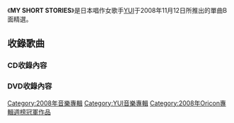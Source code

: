 {{Album infobox | 
|  Name        = MY SHORT STORIES
|  Type        = 精選輯
|  Artist      = [[YUI|YUI]]
|  Cover       = MY SHORT STORIES.jpg
|  Released    = 2008年11月12日
|  Recorded    =
|  Genre       = [[J-POP|J-POP]]
|  Length      =
|  Label       = [[Sony_Music_Records|Sony Music Records]]
|  Producer    =
|  Reviews     =
|  Last album  = [[I_LOVED_YESTERDAY|I LOVED YESTERDAY]]<br/>（2007年）
|  This album  = '''MY SHORT STORIES'''<br/>（2008年）
|  Next album  = [[HOLIDAYS_IN_THE_SUN|HOLIDAYS IN THE SUN]]<br/>（2010年）
}}
《'''MY SHORT STORIES'''》是日本唱作女歌手[[YUI|YUI]]于2008年11月12日所推出的單曲B面精選。

== 收錄歌曲 ==
=== CD收錄內容 ===
{{tracklist
| collapsed       = 
| headline        = 
| all_writing     = YUI
| extra_column    =編曲
| total_length    = 

| title1          = I'll be
| note1           = 
| extra1          = northa+
| length1         = 3:32

| title2          = HELP
| note2           =第4張單曲「[[TOKYO|TOKYO]]」B面曲
| extra2          = YUI
| length2         = 3:30

| title3          = Last Train
| note3           =第2張單曲「[[Tomorrow's_way|Tomorrow's way]]」B面曲
| extra3          = Hideyuki“Daichi"Suzuki
| length3         = 4:41 

| title4          = Winter Hot Music
| note4           =第7張單曲「[[Rolling_star|Rolling star]]」B面曲
| extra4          = northa+
| length4         = 3:06

| title5          = Jam
| note5           =第10張單曲「[[LOVE_&_TRUTH|LOVE & TRUTH]]」B面曲
| extra5          = SHIGEZO
| length5         = 3:05

| title6          = Skyline
| note6           =第5張單曲「[[Good-bye_days|Good-bye days]]」B面曲
| extra6          = Akihisa Matsuura
| length6         = 3:49

| title7          = Free Bird
| note7           =第1張單曲「[[feel_my_soul|feel my soul]]」B面曲
| extra7          = Hideyuki“Daichi"Suzuki
| length7         = 2:55

| title8          = I wanna be...
| note8           =第11張單曲「[[Namidairo|Namidairo]]」B面曲
| extra8          = northa+
| length8         = 3:25

| title9          = Oh My God
| note9           =第12張單曲「[[SUMMER_SONG|SUMMER SONG]]」B面曲
| extra9          = northa+
| length9         = 2:45

| title10          = Cloudy
| note10           =第6張單曲「[[I_remember_you|I remember you]]」B面曲
| extra10         = northa+
| length10        = 3:26

| title11          = Driving Today
| note11           =第8張單曲「[[CHE.R.RY|CHE.R.RY]]」B面曲
| extra11         = northa+
| length11        = 3:08

| title12          = Understand
| note12           =第9張單曲「[[My_Generation/Understand|My Generation/Understand]]」第二A面曲
| extra12         = northa+
| length12        = 3:33

| title13          = crossroad
| note13           =第3張單曲「[[LIFE|LIFE]]」B面曲
| extra13         = Hideyuki“Daichi"Suzuki
| length13        = 3:54

| title14          = It's happy line
| note14           =獨立時期發行單曲
| extra14         = Hideyuki“Daichi"Suzuki
| length14        = 3:19

| title15          = Why me
| note15           =第1張單曲「[[feel_my_soul|feel my soul]]」B面曲
| extra15         = Hideyuki“Daichi"Suzuki
| length15        = 4:05
}}
=== DVD收錄內容 ===
{{Tracklist
| collapsed       = 
| headline        = [[音樂影片|音樂影片]]
| extra_column    =  導演拍攝
| total_length    = 

| title1          = I'll be
| note1           = 
| extra1          =
| length1         = 

| title2          = Understand
| note2           = 
| extra2          =
| length2         =

| title3          = Jam
| note3           = 
| extra3          =
| length3         =
}}
{{tracklist
| headline        = 現場MV ＜YUI 3rd Tour“oui”〜I LOVED YESTERDAY〜 Premium Edition＞
| extra_column    =演唱地方

| title4          = Opening
| length4         =
| title5          = No way
| length5         =
| title6          = Daydreamer
| length6         =
| title7          = Street live at sapporo
| extra7          =札幌現場演唱實況
| length7         =
| title8          = Namidairo
| length8         =
| title9          = Am I wrong?
| length9         =
| title10          = Street live at Sendai
| extra10          =仙台現場演唱實況
| length10         =
| title11          = Love is all
| length11         =
| title12          = Tomorrow's way
| length12         =
| title13          = Street live at Hiroshima
| extra13          =廣島現場演唱實況
| length13         =
| title14          = Good-bye days
| length14         =
| title15          = Ending
| length15         =
}}

{{YUI}}
{{Oricon專輯週榜冠軍 (2008年)|2008年11月24日}}

[[Category:2008年音樂專輯|Category:2008年音樂專輯]]
[[Category:YUI音樂專輯|Category:YUI音樂專輯]]
[[Category:2008年Oricon專輯週榜冠軍作品|Category:2008年Oricon專輯週榜冠軍作品]]